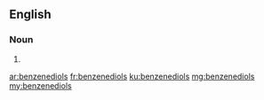 ==English==

===Noun===
{{head|en|plural}}

# {{plural of|benzenediol|lang=en|nocat=1}}

[[ar:benzenediols]]
[[fr:benzenediols]]
[[ku:benzenediols]]
[[mg:benzenediols]]
[[my:benzenediols]]